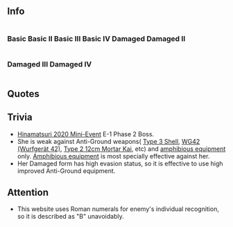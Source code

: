 ==Info==

<div style="display:inline-block"><h3>Basic</h3>{{EnemyShipInfoKai|{{PAGENAME}}}}</div>
<div style="display:inline-block"><h3>Basic II</h3>{{EnemyShipInfoKai|{{PAGENAME}}/II}}</div>
<div style="display:inline-block"><h3>Basic III</h3>{{EnemyShipInfoKai|{{PAGENAME}}/III}}</div>
<div style="display:inline-block"><h3>Basic IV</h3>{{EnemyShipInfoKai|{{PAGENAME}}/IV}}</div>
<div style="display:inline-block"><h3>Damaged</h3>{{EnemyShipInfoKai|{{PAGENAME}}/Damaged}}</div>
<div style="display:inline-block"><h3>Damaged II</h3>{{EnemyShipInfoKai|{{PAGENAME}}/Damaged II}}</div>
<div style="display:inline-block"><h3>Damaged III</h3>{{EnemyShipInfoKai|{{PAGENAME}}/Damaged III}}</div>
<div style="display:inline-block"><h3>Damaged IV</h3>{{EnemyShipInfoKai|{{PAGENAME}}/Damaged IV}}</div>
{{EnemyShipCategoriesKai|{{PAGENAME}}}}

==Quotes==
{{Abyssquote
|Clip1 = {{Audio|file=Supply Depot Princess Intro.ogg}}<br/>{{Audio|file=Supply Depot Princess  Broken Form Intro.ogg}}
|開幕前 = アツメタ…ブッシ…ハ……ヤラセハ……シナイ……ッ！
<br/>マタ…キタノカ……。　モウ……カエレッ…ヨォ………！(Broken Form)
|EN1 = My gathered... materials... I will not let you..have them..!
You're..still coming here... get out already...! (Broken Form)
|Clip0 = {{Audio|file=Supply Depot Princess Attack.ogg}}<br/>{{Audio|file=Supply Depot Princess  Broken Form Attack.ogg}}
|砲撃 = フフッ…ヤッテシマエ…。カエリウチダ！<br/>
イカシテカエスナ…。シズメ…シズメェェッ！(Broken Form)
|EN0 = Heheh... Set them ablaze quickly... it's our counterattack...!
I will not let you live....sink..SIIIINK..! (Broken Form)
|Clip2 = {{Audio|file=Supply Depot Princess Damaged.ogg}}<br/>{{Audio|file=Supply Depot Princess  Broken Form Damaged.ogg}}
|被弾 = イタイ…ヤメロッ！…モエテシマウ…<br/>
ヤメロヨ…。セッカクアツメタノニ…モエテシマウ…。ヤメロォッ！(Broken Form)
|EN2 = It hurts...stop..! It's gonna burn...!
Stop... the...materials I worked hard to get...it's gonna burn..! Stooop! (Broken Form)
|Note2 = Referring to her oil canisters.
|Clip3 =
{{Audio|file=Supply Depot Princess Destroyed.ogg}}
|昼戦終了時 = モヤスノハヤメテ…。セッカク……アツメタノニ…。アッ……デモ…モエルホノオ……ナンダカ…綺麗だ。(Broken Form Destroyed Line)
|EN3 = Stop burning our materials... And I was collecting such more them...　Ah... but... the burning flames are...somehow..beautiful.(Broken Form Destroyed Line)
}}

==Trivia==
* [[Hinamatsuri 2020 Mini-Event]] E-1 Phase 2 Boss.
*She is weak against Anti-Ground weapons( [[Type 3 Shell]], [[WG42 (Wurfgerät 42)]], [[Type 2 12cm Mortar Kai]], etc) and [[List of Landing Crafts by stats|amphibious equipment]] only.  [[List of Landing Crafts by stats|Amphibious equipment]] is most specially effective against her.
*Her Damaged form has high evasion status, so it is effective to use high improved Anti-Ground equipment.

==Attention==
* This website uses Roman numerals for enemy's individual recognition, so it is described as "B" unavoidably.

{{Enemyshiplist}}